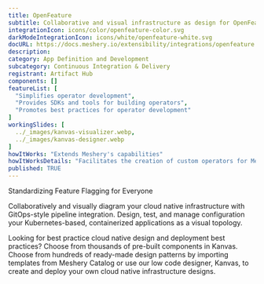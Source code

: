 ---
title: OpenFeature
subtitle: Collaborative and visual infrastructure as design for OpenFeature
integrationIcon: icons/color/openfeature-color.svg
darkModeIntegrationIcon: icons/white/openfeature-white.svg
docURL: https://docs.meshery.io/extensibility/integrations/openfeature
description: 
category: App Definition and Development
subcategory: Continuous Integration & Delivery
registrant: Artifact Hub
components: []
featureList: [
  "Simplifies operator development",
  "Provides SDKs and tools for building operators",
  "Promotes best practices for operator development"
]
workingSlides: [
  ../_images/kanvas-visualizer.webp,
  ../_images/kanvas-designer.webp
]
howItWorks: "Extends Meshery's capabilities"
howItWorksDetails: "Facilitates the creation of custom operators for Meshery"
published: TRUE
---
<p>
Standardizing Feature Flagging for Everyone
</p>
<p>
    Collaboratively and visually diagram your cloud native infrastructure with GitOps-style pipeline integration. Design, test, and manage configuration your Kubernetes-based, containerized applications as a visual topology.
</p>
<p>
    Looking for best practice cloud native design and deployment best practices? Choose from thousands of pre-built components in Kanvas. Choose from hundreds of ready-made design patterns by importing templates from Meshery Catalog or use our low code designer, Kanvas, to create and deploy your own cloud native infrastructure designs.
</p>
